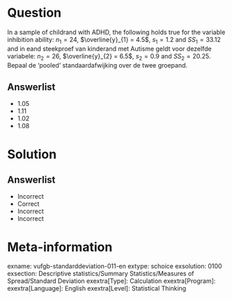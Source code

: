 Question
========
  
In a sample of childrand with ADHD, the following holds true for the variable inhibition ability: $n_{1} = 24$, $\overline{y}_{1} = 4.5$, $s_{1} = 1.2$ and $SS_{1} = 33.12$ and in eand steekproef van kinderand met Autisme geldt voor dezelfde variabele: $n_{2} = 26$, $\overline{y}_{2} = 6.5$, $s_{2} = 0.9$ and $SS_{2} = 20.25$. Bepaal de ‘pooled’ standaardafwijking over de twee groepand.

  
Answerlist
----------
* 1.05
* 1.11
* 1.02
* 1.08


Solution
========

Answerlist
----------
* Incorrect
* Correct
* Incorrect
* Incorrect

Meta-information
================
exname: vufgb-standarddeviation-011-en
extype: schoice
exsolution: 0100
exsection: Descriptive statistics/Summary Statistics/Measures of Spread/Standard Deviation
exextra[Type]: Calculation
exextra[Program]: 
exextra[Language]: English
exextra[Level]: Statistical Thinking
